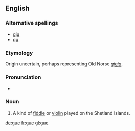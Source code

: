 {{also|gué}}
==English==

===Alternative spellings===
* [[gju]]
* [[gu]]

===Etymology===
Origin uncertain, perhaps representing Old Norse ''[[gígja]]''.

===Pronunciation===
* {{IPA|/ɡjuː/}}

===Noun===
{{en-noun}}

# {{context|Shetland}} A kind of [[fiddle]] or [[violin]] played on the Shetland Islands.

[[de:gue]]
[[fr:gue]]
[[gl:gue]]